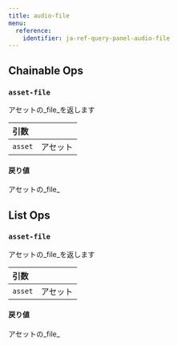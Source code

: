 ---
title: audio-file
menu:
  reference:
    identifier: ja-ref-query-panel-audio-file
---

## Chainable Ops
<h3 id="asset-file"><code>asset-file</code></h3>

アセットの_file_を返します

| 引数 |  |
| :--- | :--- |
| `asset` | アセット |

#### 戻り値
アセットの_file_


## List Ops
<h3 id="asset-file"><code>asset-file</code></h3>

アセットの_file_を返します

| 引数 |  |
| :--- | :--- |
| `asset` | アセット |

#### 戻り値
アセットの_file_